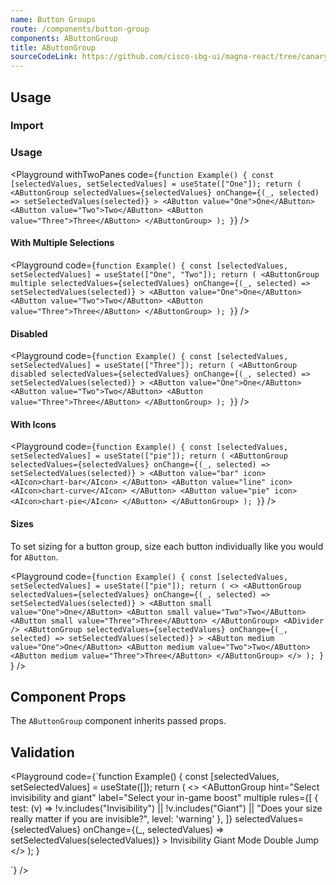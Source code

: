 ```yaml
---
name: Button Groups
route: /components/button-group
components: AButtonGroup
title: AButtonGroup
sourceCodeLink: https://github.com/cisco-sbg-ui/magna-react/tree/canary/framework/components/AButtonGroup
---
```


## Usage

### Import

<ComponentImport components="AButtonGroup" />

### Usage

<Playground
  withTwoPanes
  code={`function Example() {
  const [selectedValues, setSelectedValues] = useState(["One"]);
  return (
    <AButtonGroup
      selectedValues={selectedValues}
      onChange={(_, selected) => setSelectedValues(selected)}
    >
      <AButton value="One">One</AButton>
      <AButton value="Two">Two</AButton>
      <AButton value="Three">Three</AButton>
    </AButtonGroup>
  );
}`}
/>

#### With Multiple Selections

<Playground
  code={`function Example() {
  const [selectedValues, setSelectedValues] = useState(["One", "Two"]);
  return (
    <AButtonGroup
      multiple
      selectedValues={selectedValues}
      onChange={(_, selected) => setSelectedValues(selected)}
    >
      <AButton value="One">One</AButton>
      <AButton value="Two">Two</AButton>
      <AButton value="Three">Three</AButton>
    </AButtonGroup>
  );
}`}
/>

#### Disabled

<Playground
  code={`function Example() {
  const [selectedValues, setSelectedValues] = useState(["Three"]);
  return (
    <AButtonGroup
      disabled
      selectedValues={selectedValues}
      onChange={(_, selected) => setSelectedValues(selected)}
    >
      <AButton value="One">One</AButton>
      <AButton value="Two">Two</AButton>
      <AButton value="Three">Three</AButton>
    </AButtonGroup>
  );
}`}
/>

#### With Icons

<Playground
  code={`function Example() {
  const [selectedValues, setSelectedValues] = useState(["pie"]);
  return (
    <AButtonGroup
      selectedValues={selectedValues}
      onChange={(_, selected) => setSelectedValues(selected)}
    >
      <AButton value="bar" icon>
        <AIcon>chart-bar</AIcon>
      </AButton>
      <AButton value="line" icon>
        <AIcon>chart-curve</AIcon>
      </AButton>
      <AButton value="pie" icon>
        <AIcon>chart-pie</AIcon>
      </AButton>
    </AButtonGroup>
  );
}`}
/>

#### Sizes

To set sizing for a button group, size each button individually like you would for `AButton`.

<Playground
  code={`function Example() {
  const [selectedValues, setSelectedValues] = useState(["pie"]);
  return (
    <>
      <AButtonGroup
        selectedValues={selectedValues}
        onChange={(_, selected) => setSelectedValues(selected)}
      >
        <AButton small value="One">One</AButton>
        <AButton small value="Two">Two</AButton>
        <AButton small value="Three">Three</AButton>
      </AButtonGroup>
      <ADivider />
      <AButtonGroup
        selectedValues={selectedValues}
        onChange={(_, selected) => setSelectedValues(selected)}
      >
        <AButton medium value="One">One</AButton>
        <AButton medium value="Two">Two</AButton>
        <AButton medium value="Three">Three</AButton>
      </AButtonGroup>
    </>
  );
}
`}
/>

## Component Props

The `AButtonGroup` component inherits passed props.

<Props of="AButtonGroup" />

## Validation

<Playground
  code={`function Example() {
  const [selectedValues, setSelectedValues] = useState([]);
  return (
    <>
      <AButtonGroup
        hint="Select invisibility and giant"
        label="Select your in-game boost"
        multiple
        rules={[
          {
            test: (v) =>
              !v.includes("Invisibility") ||
              !v.includes("Giant") ||
              "Does your size really matter if you are invisible?",
            level: 'warning'
          },
        ]}
        selectedValues={selectedValues}
        onChange={(_, selectedValues) => setSelectedValues(selectedValues)}
      >
        <AButton value="Invisibility">Invisibility</AButton>
        <AButton value="Giant">Giant Mode</AButton>
        <AButton value="Jump">Double Jump</AButton>
      </AButtonGroup>
    </>
  );
}

`}
/>
